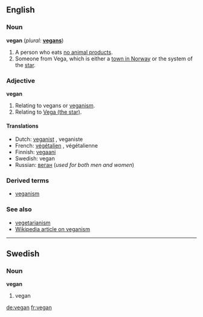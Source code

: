 ==English==

===Noun===
'''vegan''' (''plural:'' '''[[vegans]]''')
# A person who eats [[w:Vegan|no animal product]]s.
# Someone from Vega, which is either a [[w:Vega, Norway|town in Norway]] or the system of the [[w:Vega|star]].

===Adjective===
'''vegan'''
# Relating to vegans or [[veganism]].
# Relating to [[w:Vega (disambiguation)|Vega (the star)]].

====Translations====
*Dutch: [[veganist]] {{m}}, veganiste {{f}}
*French: [[végétalien]] {{m}}, végétalienne {{f}}
*Finnish: [[vegaani]]<!--is this for "vegan" or "veganism"?-->
*Swedish: vegan
*Russian: [[веган]] {{m}} (''used for both men and women'')

===Derived terms===
*[[veganism]]

===See also===
*[[vegetarianism]]
*[[w:veganism|Wikipedia article on veganism]]

----
==Swedish==
===Noun===
'''vegan'''

# vegan

[[de:vegan]]
[[fr:vegan]]